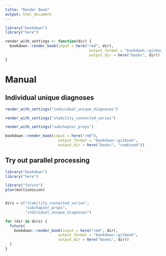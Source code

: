 ```yaml
---
title: "Render Book"
output: html_document
---
```


```r
library("bookdown")
library("here")

render_with_settings <- function(dir) {
  bookdown::render_book(input = here("rmd", dir), 
                                      output_format = "bookdown::gitbook",
                                      output_dir = here("books", dir))
}

```

# Manual
## Individual unique diagnoses
```r
render_with_settings("individual_unique_diagnoses")
```

```r
render_with_settings("stability_connected_series")
```

```r
render_with_settings("subchapter_props")
```

```r
bookdown::render_book(input = here("rmd"), 
                        output_format = "bookdown::gitbook",
                        output_dir = here("books", "combined"))
```

## Try out parallel processing
```r
library("bookdown")
library("here")

library("future")
plan(multisession)


dirs = c("stability_connected_series", 
         "subchapter_props",
         "individual_unique_diagnoses")

for (dir in dirs) {
  future(
    bookdown::render_book(input = here("rmd", dir), 
                        output_format = "bookdown::gitbook",
                        output_dir = here("books", dir))
  )
}

```
